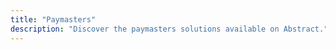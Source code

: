 ```yaml
---
title: "Paymasters"
description: "Discover the paymasters solutions available on Abstract."
---
```


<Card  
  title="Zyfi"  
  icon="link"  
  href="https://docs.zyfi.org/integration-guide/paymasters-integration/sponsored-paymaster"  
/>
<Card  
  title="Sablier"  
  icon="link"  
  href="https://sablier.com/"  
/>
